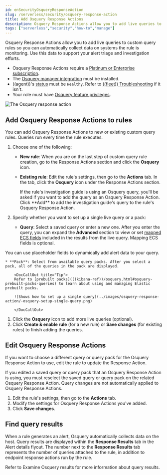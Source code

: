 ```yaml
---
id: enSecurityOsqueryResponseAction
slug: /serverless/security/osquery-response-action
title: Add Osquery Response Actions
description: Osquery Response Actions allow you to add live queries to custom query rules so you can automatically collect data on systems the rules are monitoring. 
tags: ["serverless","security","how-to","manage"]
---
```


<div id="osquery-response-action"></div>

<DocCallOut template="technical_preview" />

Osquery Response Actions allow you to add live queries to custom query rules so you can automatically collect data on systems the rule is monitoring. Use this data to support your alert triage and investigation efforts.

<DocCallOut title="Requirements">

* Osquery Response Actions require a [Platinum or Enterprise subscription](https://www.elastic.co/pricing).
* The [Osquery manager integration](((kibana-ref))/manage-osquery-integration.html) must be installed.
* ((agent))'s [status](((fleet-guide))/monitor-elastic-agent.html) must be `Healthy`. Refer to [((fleet)) Troubleshooting](((fleet-guide))/fleet-troubleshooting.html) if it isn't.
* Your role must have [Osquery feature privileges](((kibana-ref))/osquery.html).

</DocCallOut>

![The Osquery response action](../images/osquery-response-action/-osquery-available-response-actions-osquery.png)

<div id="add-osquery-response-action"></div>

## Add Osquery Response Actions to rules

You can add Osquery Response Actions to new or existing custom query rules. Queries run every time the rule executes.

1. Choose one of the following:
    * **New rule**: When you are on the last step of <DocLink id="enSecurityRulesUiCreate" section="create-a-custom-query-rule">custom query rule</DocLink> creation, go to the Response Actions section and click the **Osquery** icon.
    * **Existing rule**: Edit the rule's settings, then go to the **Actions** tab. In the tab, click the **Osquery** icon under the Response Actions section.

        <DocCallOut title="Note">
        If the rule's investigation guide is using an Osquery query, you'll be asked if you want to add the query as an Osquery Response Action. Click **Add** to add the investigation guide's query to the rule's Osquery Response Action. 
        </DocCallOut>

1. Specify whether you want to set up a single live query or a pack:
    * **Query**: Select a saved query or enter a new one. After you enter the query, you can expand the **Advanced** section to view or set [mapped ECS fields](((kibana-ref))/osquery.html#osquery-map-fields) included in the results from the live query. Mapping ECS fields is optional.

<DocCallOut title="Tip">
You can use <DocLink id="enSecurityOsqueryPlaceholderFields">placeholder fields</DocLink> to dynamically add alert data to your query. 
</DocCallOut>

    * **Pack**: Select from available query packs. After you select a pack, all of the queries in the pack are displayed.

        <DocCallOut title="Tip">
        Refer to [prebuilt packs](((kibana-ref))/osquery.html#osquery-prebuilt-packs-queries) to learn about using and managing Elastic prebuilt packs.

        ![Shows how to set up a single query](../images/osquery-response-action/-osquery-setup-single-query.png)

        </DocCallOut>

1. Click the **Osquery** icon to add more live queries (optional).
1. Click **Create & enable rule** (for a new rule) or **Save changes** (for existing rules) to finish adding the queries.

<div id="edit-osquery-response-action"></div>

## Edit Osquery Response Actions

If you want to choose a different query or query pack for the Osquery Response Action to use, edit the rule to update the Response Action.

<DocCallOut title="Important" color="warning">
If you edited a saved query or query pack that an Osquery Response Action is using, you must reselect the saved query or query pack on the related Osquery Response Action. Query changes are not automatically applied to Osquery Response Actions.
</DocCallOut>

1. Edit the rule's settings, then go to the **Actions** tab.
1. Modify the settings for Osquery Response Actions you've added.
1. Click **Save changes**.

<div id="find-osquery-response-action-results"></div>

## Find query results

When a rule generates an alert, Osquery automatically collects data on the host. Query results are displayed within the **Response Results** tab in the Alert details flyout. The number next to the **Response Results** tab represents the number of queries attached to the rule, in addition to endpoint response actions run by the rule.

<DocCallOut title="Note">
Refer to <DocLink id="enSecurityViewOsqueryResults">Examine Osquery results</DocLink> for more information about query results.
</DocCallOut>

<DocImage size="xl" url="../images/osquery-response-action/-osquery-osquery-results-tab.png" alt="Shows how to set up a single query" />
